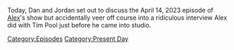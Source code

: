 {{DEFAULTSORT:
    #_EPISODE_0797:Belly-Floppin' Into The Pool
}}{{Episode
    | title           = Belly-Floppin' Into The Pool
    | caption         = Listen to this episode on [https://knowledgefight.libsyn.com/797-belly-floppin-into-the-pool Libsyn] [https://open.spotify.com/episode/1GvPiqkwNOrdzmLYELhCVn Spotify], Read the [[Transcript/797: Belly-Floppin' Into The Pool|Unofficial Transcript]], View discussion on [https://reddit.com/12p3sgc Reddit]
    | episodeNumber   = 797
    | length          = 02:30:06
    | airDate         = April 17, 2023
    | episodeType     = [[:Category:Present Day|Present Day]]
    | appearance      = [[Luke Rudkowski]], [[Max Keiser]], [[Klaus Schwab]], [[Vladimir Putin]], [[Matt Walsh]], [[Chris Carter]]
    | previousEpisode = [[796: February 4, 2004]]
    | nextEpisode     = [[798: April 19, 2023]]
}}

{{Stub}}

Today, Dan and Jordan set out to discuss the April 14, 2023 episode of [[Alex Jones|Alex]]'s show but accidentally veer off course into a ridiculous interview Alex did with Tim Pool just before he came into studio.

[[Category:Episodes]]
[[Category:Present Day]]
